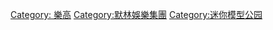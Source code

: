 {{Commons category|Legoland}}
{{Catmain|樂高樂園}}

[[Category: 樂高|Category: 樂高]]
[[Category:默林娛樂集團|Category:默林娛樂集團]]
[[Category:迷你模型公园|Category:迷你模型公园]]